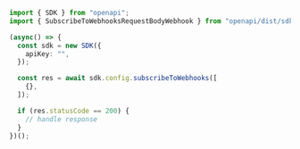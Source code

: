 ```typescript showLineNumbers copy filename="Subscribe To Webhooks usage example"
import { SDK } from "openapi";
import { SubscribeToWebhooksRequestBodyWebhook } from "openapi/dist/sdk/models/operations";

(async() => {
  const sdk = new SDK({
    apiKey: "",
  });

  const res = await sdk.config.subscribeToWebhooks([
    {},
  ]);

  if (res.statusCode == 200) {
    // handle response
  }
})();
```
